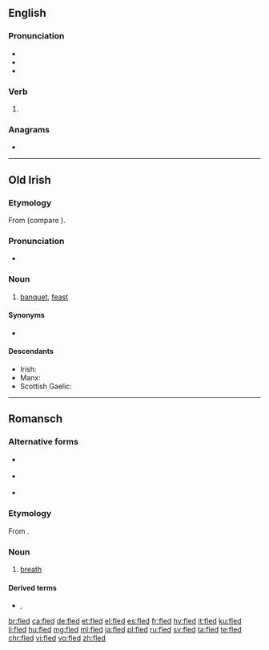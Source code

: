 ==English==

===Pronunciation===
* {{IPA|/ˈflɛd/|lang=en}}
* {{audio|en-us-fled.ogg|Audio (US)|lang=en}}
* {{rhymes|ɛd|lang=en}}

===Verb===
{{head|en|verb form}}

# {{en-past of|flee}}

===Anagrams===
* {{l|en|DELF}}

----

==Old Irish==

===Etymology===
From {{inh|sga|cel-pro|*wlidā}} (compare {{cog|cy|gwledd}}).

===Pronunciation===
* {{IPA|/fʲlʲeð/|lang=sga}}

===Noun===
{{head|sga|noun|g=f}}

# [[banquet]], [[feast]]

====Synonyms====
* {{l|sga|feis}}

====Descendants====
* Irish: {{l|ga|fleá}}
* Manx: {{l|gv|fleah}}
* Scottish Gaelic: {{l|gd|fleadh}}

{{topics|sga|Food and drink}}

----

==Romansch==

===Alternative forms===
* {{qualifier|Rumantsch Grischun|Sursilvan}} {{l|rm|flad}}
* {{qualifier|Sutsilvan|Surmiran}} {{l|rm|flo}}
* {{qualifier|Vallader}} {{l|rm|flà}}

===Etymology===
From {{etyl|la|rm}} {{m|la|flātus}}.

===Noun===
{{rm-noun|m}}

# {{lb|rm|Puter}} [[breath]] {{qualifier|of air}}

====Derived terms====
* {{l|rm|trer fled}}, {{l|rm|trer il fled}}

[[br:fled]]
[[ca:fled]]
[[de:fled]]
[[et:fled]]
[[el:fled]]
[[es:fled]]
[[fr:fled]]
[[hy:fled]]
[[it:fled]]
[[ku:fled]]
[[li:fled]]
[[hu:fled]]
[[mg:fled]]
[[ml:fled]]
[[ja:fled]]
[[pl:fled]]
[[ru:fled]]
[[sv:fled]]
[[ta:fled]]
[[te:fled]]
[[chr:fled]]
[[vi:fled]]
[[vo:fled]]
[[zh:fled]]